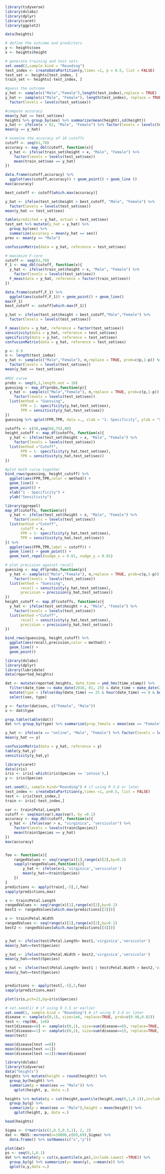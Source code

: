 
```r
library(tidyverse)
library(dslabs)
library(dplyr)
library(caret)
library(ggplot2)

data(heights)

# define the outcome and predictors
y <- heights$sex
x <- heights$height

# generate training and test sets
set.seed(2,sample.kind = "Rounding") 
test_index <- createDataPartition(y,times =1, p = 0.5, list = FALSE)
test_set <- heights[test_index, ]
train_set <- heights[-test_index, ]

#guess the outcome
y_hat <- sample(c("Male","Female"),length(test_index),replace = TRUE)
y_hat <- sample(c("Male", "Female"), length(test_index), replace = TRUE) %>% 
  factor(levels = levels(test_set$sex))

#compute accuracy
mean(y_hat == test_set$sex)
heights %>% group_by(sex) %>% summarize(mean(height),sd(height))
y_hat <- ifelse(x > 62, "Male", "Female") %>% factor(levels = levels(test_set$sex))
mean(y == y_hat)

# examine the accuracy of 10 cutoffs
cutoff <- seq(61,70)
accuracy <- map_dbl(cutoff, function(x){
  y_hat <- ifelse(train_set$height > x, "Male", "Female") %>%
    factor(levels = levels(test_set$sex))
    mean(train_set$sex == y_hat)
})

data.frame(cutoff,accuracy) %>%
  ggplot(aes(cutoff,accuracy)) + geom_point() + geom_line ()
max(accuracy)

best_cutoff <- cutoff[which.max(accuracy)]

y_hat <- ifelse(test_set$height > best_cutoff, "Male", "Female") %>%
  factor(levels = levels(test_set$sex))
mean(y_hat == test_set$sex)
```
```r
table(predicted = y_hat, actual = test_set$sex)
test_set %>% mutate(y_hat = y_hat) %>%
  group_by(sex) %>% 
  summarize(accuracy = mean(y_hat == sex))
prev <- mean(y == "Male")  

confusionMatrix(data = y_hat, reference = test_set$sex)
```
```r
# maximize F-core
cutoff <- seq(61,70)
F_1 <- map_dbl(cutoff, function(x){
  y_hat <- ifelse(train_set$height > x, "Male", "Female") %>%
    factor(levels = levels(test_set$sex))
  F_meas(data = y_hat, reference = factor(train_set$sex))
})

data.frame(cutoff,F_1) %>%
  ggplot(aes(cutoff,F_1)) + geom_point() + geom_line()
max(F_1)
best_cutoff <- cutoff[which.max(F_1)]

y_hat <- ifelse(test_set$height > best_cutoff,"Male","Female") %>%
  factor(levels = levels(test_set$sex))

F_meas(data = y_hat, reference = factor(test_set$sex))
sensitivity(data = y_hat, reference = test_set$sex)
specificity(data = y_hat, reference = test_set$sex)
confusionMatrix(data = y_hat, reference = test_set$sex)
```
```r
p <- 0.9
n <- length(test_index)
y_hat <- sample(c("Male","Female"), n,replace = TRUE, prob=c(p,1-p)) %>%
  factor(levels = levels(test_set$sex))
mean(y_hat == test_set$sex)
  
#ROC curve
probs <- seq(0,1,length.out = 10)
guessing <- map_df(probs,function(p){
  y_hat <- sample(c("Male","Female"), n,replace = TRUE, prob=c(p,1-p)) %>%
    factor(levels = levels(test_set$sex))
  list(method = "Guessing",
       FPR = 1- specificity(y_hat,test_set$sex),
       TPR = sensitivity(y_hat,test_set$sex))
})
guessing %>% qplot(FPR,TPR, data =., xlab = "1- Specificity", ylab = "Sensitivity")

cutoffs <- c(50,seq(60,75),80)
height_cutoff <- map_df(cutoffs, function(x){
  y_hat <- ifelse(test_set$height > x, "Male", "Female") %>%
    factor(levels = levels(test_set$sex))
  list(method ="Cutoff",
       FPR = 1- specificity(y_hat,test_set$sex),
       TPR = sensitivity(y_hat,test_set$sex))
})

#plot both curve together
bind_rows(guessing, height_cutoff) %>%
  ggplot(aes(FPR,TPR,color = method)) +
  geom_line() +
  geom_point() +
  xlab("1 - Specificity") +
  ylab("Sensitivity")

library(ggrepel)
map_df(cutoffs, function(x){
  y_hat <- ifelse(test_set$height > x, "Male", "Female") %>%
    factor(levels = levels(test_set$sex))
  list(method ="Cutoff",
       cutoff = x,
       FPR = 1- specificity(y_hat,test_set$sex),
       TPR = sensitivity(y_hat,test_set$sex))
}) %>%
  ggplot(aes(FPR,TPR,label = cutoff)) +
  geom_line() + geom_point() +
  geom_text_repel(nudge_x = 0.01, nudge_y = 0.01)

# plot precision against recall
guessing <- map_df(probs,function(p){
  y_hat <- sample(c("Male","Female"), n,replace = TRUE, prob=c(p,1-p)) %>%
    factor(levels = levels(test_set$sex))
  list(method = "Guessing",
       recall = sensitivity(y_hat,test_set$sex),
       precision = precision(y_hat,test_set$sex))
})
height_cutoff <- map_df(cutoffs, function(x){
  y_hat <- ifelse(test_set$height > x, "Male", "Female") %>%
    factor(levels = levels(test_set$sex))
  list(method ="Cutoff",
       recall = sensitivity(y_hat,test_set$sex),
       precision = precision(y_hat,test_set$sex))
})

bind_rows(guessing, height_cutoff) %>%
  ggplot(aes(recall,precision,color = method)) +
  geom_line() +
  geom_point() 

```
```r
library(dslabs)
library(dplyr)
library(lubridate)
data(reported_heights)

dat <- mutate(reported_heights, date_time = ymd_hms(time_stamp)) %>%
  filter(date_time >= make_date(2016, 01, 25) & date_time < make_date(2016, 02, 1)) %>%
  mutate(type = ifelse(day(date_time) == 25 & hour(date_time) == 8 & between(minute(date_time), 15, 30), "inclass","online")) %>%
  select(sex, type)

y <- factor(dat$sex, c("Female", "Male"))
x <- dat$type

prop.table(table(dat))
dat %>% group_by(type) %>% summarize(prop_female = mean(sex == "Female"))

y_hat <- ifelse(x == "online", "Male", "Female") %>% factor(levels = levels(y))
mean(y_hat == y)

confusionMatrix(data = y_hat, reference = y)
table(y_hat,y)
sensitivity(y_hat,y)
```
```r
library(caret)
data(iris)
iris <- iris[-which(iris$Species == 'setosa'),]
y <- iris$Species

set.seed(2, sample.kind="Rounding") # if using R 3.6 or later
test_index <- createDataPartition(y,times =1, p=0.5, list = FALSE)
test <- iris[test_index,]
train <- iris[-test_index,]

var <- train$Petal.Length
cutoff <- seq(min(var),max(var), by =0.1)
accuracy <- map_dbl(cutoff, function(x){
  y_hat <- ifelse(var > x, "virginica", "versicolor") %>%
    factor(levels = levels(train$Species))
    mean(train$Species == y_hat)
})
max(accuracy)


foo <- function(x){
	rangedValues <- seq(range(x)[1],range(x)[2],by=0.1)
	sapply(rangedValues,function(i){
		y_hat <- ifelse(x>i,'virginica','versicolor')
		mean(y_hat==train$Species)
	})
}
predictions <- apply(train[,-5],2,foo)
sapply(predictions,max)	

x <- train$Petal.Length
rangedValues <- seq(range(x)[1],range(x)[2],by=0.1)
best1 <- rangedValues[which.max(predictions[[3]])]

x <- train$Petal.Width
rangedValues <- seq(range(x)[1],range(x)[2],by=0.1)
best2 <- rangedValues[which.max(predictions[[4]])]


y_hat <- ifelse(test$Petal.Length> best1,'virginica','versicolor')
mean(y_hat==test$Species)

y_hat <- ifelse(test$Petal.Width > best2,'virginica','versicolor')
mean(y_hat==test$Species)

y_hat <- ifelse(test$Petal.Length> best1 | test$Petal.Width > best2,'virginica','versicolor')
mean(y_hat==test$Species)


predictions <- apply(test[,-5],2,foo)
sapply(predictions,max)

plot(iris,pch=21,bg=iris$Species)
```
```r
# set.seed(1) # if using R 3.5 or earlier
set.seed(1, sample.kind = "Rounding") # if using R 3.6 or later
disease <- sample(c(0,1), size=1e6, replace=TRUE, prob=c(0.98,0.02))
test <- rep(NA, 1e6)
test[disease==0] <- sample(c(0,1), size=sum(disease==0), replace=TRUE, prob=c(0.90,0.10))
test[disease==1] <- sample(c(0,1), size=sum(disease==1), replace=TRUE, prob=c(0.15, 0.85))
mean(test)

mean(disease[test ==0])
mean(disease[test ==1])
mean(disease[test ==1])/mean(disease)
```
```r

library(dslabs)
library(tidyverse)
data("heights")
heights %>% mutate(height = round(height)) %>%
  group_by(height) %>%
  summarize(p = mean(sex == "Male")) %>%
	qplot(height, p, data =.)

heights %>% mutate(g = cut(height,quantile(height,seq(0,1,0.1)),include.lowest = TRUE)) %>%
  group_by(g) %>%
  summarize(p = mean(sex == "Male"),height = mean(height)) %>%
	qplot(height, p, data =.)

head(heights)
```
```r
Sigma <- 9*matrix(c(1,0.5,0.5,1), 2, 2)
dat <- MASS::mvrnorm(n=10000,c(69,69),Sigma) %>%
  data.frame() %>% setNames(c("x","y"))

plot(dat)
ps <- seq(0,1,0.1)
dat %>% mutate(g = cut(x,quantile(x,ps),include.Lowest =TRUE)) %>%
  group_by(g) %>% summarize(y= mean(y), x=mean(x)) %>%
  qplot(x,y,data =.)
```

